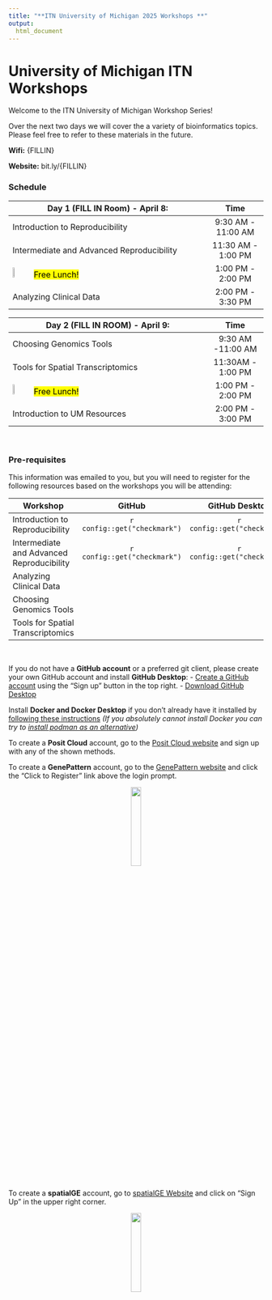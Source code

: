 ```yaml
---
title: "**ITN University of Michigan 2025 Workshops **"
output:
  html_document
---
```


# University of Michigan ITN Workshops

Welcome to the ITN University of Michigan Workshop Series!

Over the next two days we will cover the a variety of bioinformatics topics. Please feel free to refer to these materials in the future.

**Wifi:** {FILLIN}

**Website:** bit.ly/{FILLIN}

### **Schedule**


<div class = "myStyle" align = "center">

| Day 1 (FILL IN Room) - April 8:                                               | Time                  |  
|-------------------------------------------------------------------------------|:---------------------:|
| Introduction to Reproducibility                                               | 9:30 AM - 11:00 AM    |  
| Intermediate and Advanced Reproducibility                                     | 11:30 AM - 1:00 PM    |  
| <img width="10%" src="resources/images/plate.png"> <mark>Free Lunch!  </mark> | 1:00 PM - 2:00 PM     |  
| Analyzing Clinical Data                                                       | 2:00 PM - 3:30 PM     |


| Day 2 (FILL IN ROOM) - April 9:                                               |  Time                 |
|-------------------------------------------------------------------------------|:---------------------:|
| Choosing Genomics Tools                                                       | 9:30 AM -11:00 AM     |  
| Tools for Spatial Transcriptomics                                             | 11:30AM - 1:00 PM     |
| <img width="10%" src="resources/images/plate.png"> <mark>Free Lunch! </mark>  | 1:00 PM - 2:00 PM     |
| Introduction to UM Resources                                                  | 2:00 PM - 3:00 PM     |

</div>

<br>

### **Pre-requisites**

This information was emailed to you, but you will need to register for the following resources based on the workshops you will be attending:


<div class = "myStyle" align = "center">

| Workshop | GitHub | GitHub Desktop | Docker Desktop | PositCloud | GenePattern | spatialGE |
|----------|:------:|:--------------:|:--------------:|:----------:|:-----------:|:---------:|
| Introduction to Reproducibility | `r  config::get("checkmark")` | `r  config::get("checkmark")` |  |  |  |  |
| Intermediate and Advanced Reproducibility | `r  config::get("checkmark")` | `r  config::get("checkmark")` | `r  config::get("checkmark")` |  |  |  |
| Analyzing Clinical Data |  |  |  | `r  config::get("checkmark")` |  |  |
| Choosing Genomics Tools |  |  |  |  | `r  config::get("checkmark")` |   |
| Tools for Spatial Transcriptomics|  |  |  |  |  | `r  config::get("checkmark")`|
</div>

<br>

If you do not have a **GitHub account** or a preferred git client, please create your own GitHub account and install **GitHub Desktop**:
  - [Create a GitHub account](https://github.com/) using the "Sign up" button in the top right.
  - [Download GitHub Desktop](https://desktop.github.com/download/)

Install **Docker and Docker Desktop** if you don’t already have it installed by [following these instructions](https://www.docker.com/get-started/) *(If you absolutely cannot install Docker you can try to [install podman as an alternative](https://podman.io/docs/installation))*

To create a **Posit Cloud** account, go to the [Posit Cloud website](https://login.posit.cloud/register?redirect=https%3A%2F%2Fclient.login.posit.cloud%2Foauth%2Flogin%3Fshow_auth%3D0%26show_login%3D0) and sign up with any of the shown methods.

To create a **GenePattern** account, go to the [GenePattern website](https://cloud.genepattern.org/gp/) and click the "Click to Register" link above the login prompt.

<p align="center">
    <img width="20%" src="resources/images/gp_login.png" class="img_shad">
</p>

To create a **spatialGE** account, go to [spatialGE Website](https://spatialge.moffitt.org) and click on "Sign Up" in the upper right corner.

<p align="center" >
    <img width="20%" src="resources/images/spatialge_login.png" class="img_shad">
</p>

<!--
### Accessing Computational Resources for further practice or your research after the workshop

- **Galaxy**: The training link will no longer work, and you should use [usegalaxy.org](https://usegalaxy.org/) to access the platform.
- **Posit Cloud**: The workspace will be available until {FILL IN DATE}, otherwise, you could use the free version of PositCloud [https://posit.cloud/](https://posit.cloud/) to work with R in general (but does not have enough computing capacity to work with the data we used in our workshop). Alternatively, you could R/RStudio on your local machine or potentially on your institutional server.
- **GenePattern**:
- **spatialGE**: You can continue using the link [https://spatialge.moffitt.org/](https://spatialge.moffitt.org/) and can also use the R package: [https://github.com/FridleyLab/spatialGE](https://github.com/FridleyLab/spatialGE)
-->
